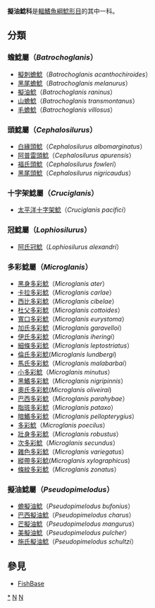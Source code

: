 {{Automatic Taxobox
| taxon = Pseudopimelodidae
| image = Lophiosilurus alexandri.jpg
| image_caption = Lophiosilurus alexandri
| authority = Fernández-Yépez & Antón, 1966
| subdivision_ranks = [[屬|屬]]
| subdivision = 
*見內文
}}
'''擬油鯰科'''是[[輻鰭魚綱|輻鰭魚綱]][[鯰形目|鯰形目]]的其中一科。

==分類==
===蟾鯰屬（''Batrochoglanis''）===
*[[擬刺蟾鯰|擬刺蟾鯰]]（''Batrochoglanis acanthochiroides''）
*[[黑尾蟾鯰|黑尾蟾鯰]]（''Batrochoglanis melanurus''）
*[[擬油鯰|擬油鯰]]（''Batrochoglanis raninus''）
*[[山蟾鯰|山蟾鯰]]（''Batrochoglanis transmontanus''）
*[[毛蟾鯰|毛蟾鯰]]（''Batrochoglanis villosus''）
===頭鯰屬（''Cephalosilurus''）===
*[[白緣頭鯰|白緣頭鯰]]（''Cephalosilurus albomarginatus''）
*[[阿普雷頭鯰|阿普雷頭鯰]]（''Cephalosilurus apurensis''）
*[[福氏頭鯰|福氏頭鯰]]（''Cephalosilurus fowleri''）
*[[黑尾頭鯰|黑尾頭鯰]]（''Cephalosilurus nigricaudus''）
===十字架鯰屬（''Cruciglanis''）===
*[[太平洋十字架鯰|太平洋十字架鯰]]（''Cruciglanis pacifici''）

===冠鯰屬（''Lophiosilurus''）===
*[[阿氏冠鯰|阿氏冠鯰]]（''Lophiosilurus alexandri''）

===多彩鯰屬（''Microglanis''）===
*[[黑身多彩鯰|黑身多彩鯰]]（''Microglanis ater''）
*[[卡拉多彩鯰|卡拉多彩鯰]]（''Microglanis carlae''）
*[[西比多彩鯰|西比多彩鯰]]（''Microglanis cibelae''）
*[[杜父多彩鯰|杜父多彩鯰]]（''Microglanis cottoides''）
*[[寬口多彩鯰|寬口多彩鯰]]（''Microglanis eurystoma''）
*[[加氏多彩鯰|加氏多彩鯰]]（''Microglanis garavelloi''）
*[[伊氏多彩鯰|伊氏多彩鯰]]（''Microglanis iheringi''）
*[[細條多彩鯰|細條多彩鯰]]（''Microglanis leptostriatus''）
*[[倫氏多彩鯰|倫氏多彩鯰]](''Microglanis lundbergi'')
*[[馬氏多彩鯰|馬氏多彩鯰]]（''Microglanis malabarbai''）
*[[小多彩鯰|小多彩鯰]]（''Microglanis minutus''）
*[[黑鰭多彩鯰|黑鰭多彩鯰]]（''Microglanis nigripinnis''）
*[[奧氏多彩鯰|奧氏多彩鯰]](''Microglanis oliveirai'')
*[[巴西多彩鯰|巴西多彩鯰]]（''Microglanis parahybae''）
*[[脂斑多彩鯰|脂斑多彩鯰]]（''Microglanis pataxo''）
*[[暗鰭多彩鯰|暗鰭多彩鯰]]（''Microglanis pellopterygius''）
*[[多彩鯰|多彩鯰]]（''Microglanis poecilus''）
*[[壯身多彩鯰|壯身多彩鯰]]（''Microglanis robustus''）
*[[次多彩鯰|次多彩鯰]]（''Microglanis secundus''）
*[[雜色多彩鯰|雜色多彩鯰]]（''Microglanis variegatus''）
*[[縱帶多彩鯰|縱帶多彩鯰]](''Microglanis xylographicus'')
*[[條紋多彩鯰|條紋多彩鯰]]（''Microglanis zonatus''）

===擬油鯰屬（''Pseudopimelodus''）===
*[[蟾擬油鯰|蟾擬油鯰]]（''Pseudopimelodus bufonius''）
*[[巴西擬油鯰|巴西擬油鯰]]（''Pseudopimelodus charus''）
*[[芒擬油鯰|芒擬油鯰]]（''Pseudopimelodus mangurus''）
*[[美擬油鯰|美擬油鯰]]（''Pseudopimelodus pulcher''）
*[[施氏擬油鯰|施氏擬油鯰]]（''Pseudopimelodus schultzi''）

==參見==
*[http://www.fishbase.org/identification/specieslist.php?famcode=609&areacode=&spines=&fins=&c_code= FishBase]

{{taxonbar}}

[[Category:擬油鯰科|*]]
[[Category:鮎形目|N]]
[[Category:_1966年描述的分类群|N]]